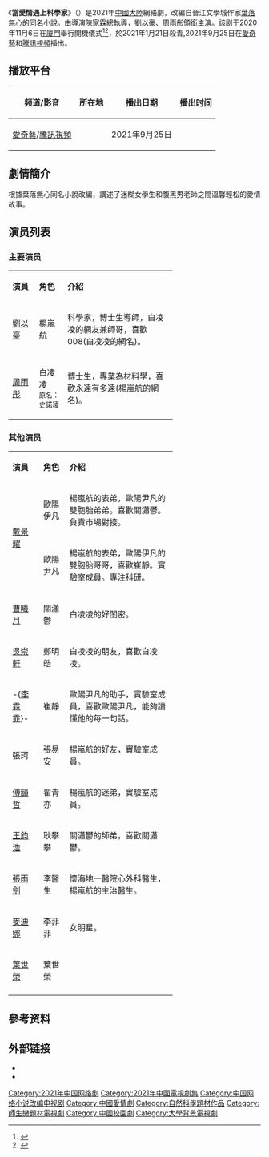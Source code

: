 {{電視節目資訊框
| 名稱 = 當愛情遇上科學家
| 英文名稱 = {{lang|en|''Fall in Love with a Scientist''}}
| 圖片 =
| 圖說 = 
| 別名 = 
| 類型 = 都市、愛情、喜劇
| 格式 = 
| 原作 = [[葉落無心|葉落無心]]《[[當愛情遇上科學家|當愛情遇上科學家]]》
| 編劇 = 
| 導演 = [[陳家霖|陳家霖]]
| 主演 = [[劉以豪|劉以豪]]<br>[[周雨彤|周雨彤]] 
| 國家 = {{CHN}}
| 語言 = [[中文|中文]]
| 主题曲 = 
| 主唱 =
| 集數 = 24集
| runtime = 45分鐘
| 製片人 = 
| 外景 = {{CHN}}[[廈門|廈門]]
| 製作公司 = [[愛奇藝|愛奇藝]]<br>[[華策影視|華策影視]]
| channel = [[愛奇藝|愛奇藝]]
| picture_format = 
| audio_format = 
| first_run = {{CHN}}
| first_aired = {{start date|2021|9|25}}
| last_aired = {{end date|||}}
| channel_1 = 
| picture_format_1 = 
| audio_format_1 = 
| first_run_1 = 
| first_aired_1 = {{start date|||}}
| last_aired_1 = {{end date|||}}
| 前作 = 
| 續作 = 
| imdb_id = 
| 颜色 = #FFD9EC
}}
《'''當愛情遇上科學家'''》（{{lang-en|'''''Fall in Love With A Scientist'''''}}）是2021年[[中國大陸|中國大陸]]網絡劇，改編自晉江文學城作家[[葉落無心|葉落無心]]的同名小說。由導演[[陳家霖|陳家霖]]總執導，[[劉以豪|劉以豪]]、[[周雨彤|周雨彤]]領銜主演。該剧于2020年11月6日在[[廈門|廈門]]舉行開機儀式<ref >{{cite web |url=https://www.weibo.com/2940024997/JsDcNgvER |language= |title=當愛情遇上科學家開機微博文 |publisher=當愛情遇上科學家官微 |date=2020年11月6日 |accessdate= |archive-date=2021年10月6日 |archive-url=https://web.archive.org/web/20211006135228/https://www.weibo.com/2940024997/JsDcNgvER |dead-url=no }}</ref><ref >{{cite web |url=https://weibo.com/5406006781/JsEeArdne?refer_flag=1001030103_ |language= |title=當愛情遇上科學家開機微博文 |publisher=微博電視劇 |date=2020年11月6日 |accessdate=}}</ref>，於2021年1月21日殺青,2021年9月25日在[[愛奇藝|愛奇藝]]和[[騰訊視頻|騰訊視頻]]播出。

== 播放平台 ==
{| class="wikitable" style="text-align:center"
|-
!频道/影音||所在地||播出日期||播出时间
|-
|[[愛奇藝|愛奇藝]]/[[騰訊視頻|騰訊視頻]]||{{CHNML}}||2021年9月25日||
|}

==劇情簡介==
根據葉落無心同名小說改編，講述了迷糊女學生和腹黑男老師之間溫馨輕松的愛情故事。

==演员列表==

=== 主要演员 ===
{| class="wikitable" width="65%" style="text-align:center"
|- style="background:green; color:snow" align="center" 
| width="12%" |'''演員'''|| width="12%" |'''角色'''||'''介紹'''
|-
|[[劉以豪|劉以豪]]||楊嵐航|| align="left" |科學家，博士生導師，白凌凌的網友兼師哥，喜歡008(白凌凌的網名)。
|-
|[[周雨彤|周雨彤]]||白凌凌<br><small>原名：史諾凌</small>|| align="left" |博士生，專業為材料學，喜歡永遠有多遠(楊嵐航的網名)。

|}

=== 其他演员 ===
{| class="wikitable" width="65%" style="text-align:center"
|- style="background:green; color:snow" align="center" 
| width="12%" |'''演員'''|| width="12%" |'''角色'''||'''介紹'''
|-
| rowspan=2|[[戴景耀|戴景耀]]||歐陽伊凡|| align="left" |楊嵐航的表弟，歐陽尹凡的雙胞胎弟弟。喜歡關瀟鬱。負責市場對接。
|-
|歐陽尹凡|| align="left" |楊嵐航的表弟，歐陽伊凡的雙胞胎哥哥，喜歡崔靜。實驗室成員。專注科研。
|-
|[[曹曦月|曹曦月]]||關瀟鬱|| align="left" |白凌凌的好閨密。
|-
|[[吳崇軒|吳崇軒]]||鄭明皓|| align="left" |白凌凌的朋友，喜歡白凌凌。
|-
| -{[[李霖霏|李霖霏]]}- ||崔靜|| align="left" |歐陽尹凡的助手，實驗室成員，喜歡歐陽尹凡，能夠讀懂他的每一句話。
|-
|張珂||張易安|| align="left" |楊嵐航的好友，實驗室成員。
|-
|[[傅韻哲|傅韻哲]]||翟青亦|| align="left" |楊嵐航的迷弟，實驗室成員。
|-
|[[王鈞浩|王鈞浩]]||耿攀攀|| align="left" |關瀟鬱的師弟，喜歡關瀟鬱。
|-
|[[張雨劍|張雨劍]]||李醫生|| align="left" |懷海地一醫院心外科醫生，楊嵐航的主治醫生。
|-
|[[麥迪娜|麥迪娜]]||李菲菲 || align="left" |女明星。
|-
|[[葉世榮|葉世榮]]||葉世榮|| align="left" |
|-
|}

==參考资料==
{{reflist}}

== 外部链接 ==
* {{Sinaweibo|vwcazsxcewyfls|當愛情遇上科學家官微 }}
*{{douban|35098703|當愛情遇上科學家}}
{{DEFAULTSORT:D當}}
[[Category:2021年中国网络剧|Category:2021年中国网络剧]]
[[Category:2021年中國電視劇集|Category:2021年中國電視劇集]]
[[Category:中国网络小说改编电视剧|Category:中国网络小说改编电视剧]]
[[Category:中國愛情劇|Category:中國愛情劇]]
[[Category:自然科學題材作品|Category:自然科學題材作品]]
[[Category:師生戀題材電視劇|Category:師生戀題材電視劇]]
[[Category:中國校園劇|Category:中國校園劇]]
[[Category:大學背景電視劇|Category:大學背景電視劇]]